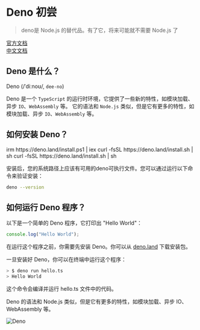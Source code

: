 
# Deno 初尝

> deno是 Node.js 的替代品。有了它，将来可能就不需要 Node.js 了

[官方文档](https://deno.land/) <br/>
[中文文档](https://docs.denohub.com/deno/)

## Deno 是什么？

Deno (/ˈdiːnoʊ/,  `dee-no`)

Deno 是一个 `TypeScript` 的运行时环境，它提供了一些新的特性，如模块加载、异步 `IO`、`WebAssembly` 等。
它的语法和 `Node.js` 类似，但是它有更多的特性，如模块加载、异步 `IO`、`WebAssembly` 等。

## 如何安装 Deno？

<Tabs>
  <Tab label="Windows"><Typography.Title style={{padding: "5px 10px"}} level={5} copyable>irm
    https://deno.land/install.ps1 |
    iex</Typography.Title></Tab>
  <Tab label="macOS"><Typography.Title style={{padding: "5px 10px"}} level={5} copyable>curl -fsSL
    https://deno.land/install.sh |
    sh</Typography.Title></Tab>
  <Tab label="Linux"><Typography.Title style={{padding: "5px 10px"}} level={5} copyable>curl -fsSL
    https://deno.land/install.sh |
    sh</Typography.Title></Tab>
</Tabs>

安装后，您的系统路径上应该有可用的deno可执行文件。您可以通过运行以下命令来验证安装：

```bash
deno --version
```

## 如何运行 Deno 程序？

以下是一个简单的 Deno 程序，它打印出 "Hello World"：

```typescript
console.log("Hello World");
```
在运行这个程序之前，你需要先安装 Deno。你可以从 [deno.land](https://deno.land/#installation) 下载安装包。

一旦安装好 Deno，你可以在终端中运行这个程序：

```bash
> $ deno run hello.ts
> Hello World
```

这个命令会编译并运行 hello.ts 文件中的代码。

Deno 的语法和 Node.js 类似，但是它有更多的特性，如模块加载、异步 IO、WebAssembly 等。

<div style={{width: "100%", display:  "flex", justifyContent: "center"}}>
  <img
    src="https://camo.githubusercontent.com/b691b5c682eb319ea1f0a866d6cde332e64792534491723b903d19141139eee8/68747470733a2f2f64656e6f2e636f6d2f696d616765732f617274776f726b2f4879706e6f44656e6f2e6769663f5f5f667273685f633d64616432"
    alt="Deno"/>
</div>
